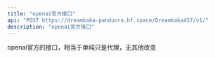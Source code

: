 ---
title: "openai官方接口"
api: "POST https://dreamkaka-panduora.hf.space/Dreamkaka457/v1/"
description: "openai官方接口"
---
openai官方的接口，相当于单纯只是代理，无其他改变
